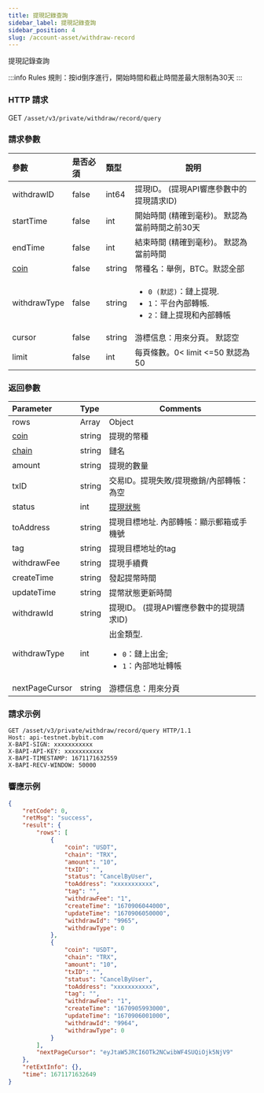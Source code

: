 ```yaml
---
title: 提現記錄查詢
sidebar_label: 提現記錄查詢
sidebar_position: 4
slug: /account-asset/withdraw-record
---
```

提現記錄查詢

:::info Rules
規則：按id倒序進行，開始時間和截止時間差最大限制為30天
:::

### HTTP 請求
GET `/asset/v3/private/withdraw/record/query`

### 請求參數
| 參數 | 是否必須 | 類型 | 說明|
|:----- |:-------|:-----|------ |
|withdrawID |false |int64 |提現ID。 (提現API響應參數中的提現請求ID) |
|startTime |false |int |開始時間 (精確到毫秒)。 默認為當前時間之前30天 |
|endTime |false |int |結束時間 (精確到毫秒)。 默認為當前時間 |
|[coin](../enum#coin) |false |string |幣種名：舉例，BTC。默認全部 |
|withdrawType |false |string |<ul><li>`0 (默認)`：鏈上提現.</li> <li>`1`：平台內部轉帳.</li><li> `2`：鏈上提現和內部轉帳</li></ul>|
|cursor |false |string |游標信息：用來分頁。 默認空 |
|limit |false |int |每頁條數。0< limit <=50 默認為50 |

### 返回參數
| Parameter | Type | Comments|
|:----- |:-----|----- |
|rows|Array|Object|
|[coin](../enum#coin)|string |提現的幣種 |
|[chain](../enum#chain)|string|鏈名|
|amount|string|提現的數量|
|txID|string|交易ID。提現失敗/提現撤銷/內部轉帳：為空|
|status|int|[提現狀態](../enum#withdrawStatus)|
|toAddress|string|提現目標地址. 內部轉帳：顯示郵箱或手機號|
|tag|string|提現目標地址的tag|
|withdrawFee|string|提現手續費|
|createTime|string|發起提幣時間|
|updateTime|string|提幣狀態更新時間|
|withdrawId|string|提現ID。 (提現API響應參數中的提現請求ID)|
|withdrawType|int|出金類型.<ul><li>`0`：鏈上出金;</li> <li>`1`：內部地址轉帳</li></ul>|
|nextPageCursor|string|游標信息：用來分頁|

### 請求示例

<Tabs>
<TabItem value="console" label="Console">

```http
GET /asset/v3/private/withdraw/record/query HTTP/1.1
Host: api-testnet.bybit.com
X-BAPI-SIGN: xxxxxxxxxxx
X-BAPI-API-KEY: xxxxxxxxxxx
X-BAPI-TIMESTAMP: 1671171632559
X-BAPI-RECV-WINDOW: 50000
```

</TabItem>
</Tabs>

### 響應示例

<Tabs>
<TabItem value="js linear" label="assets">

```json
{
    "retCode": 0,
    "retMsg": "success",
    "result": {
        "rows": [
            {
                "coin": "USDT",
                "chain": "TRX",
                "amount": "10",
                "txID": "",
                "status": "CancelByUser",
                "toAddress": "xxxxxxxxxxx",
                "tag": "",
                "withdrawFee": "1",
                "createTime": "1670906044000",
                "updateTime": "1670906050000",
                "withdrawId": "9965",
                "withdrawType": 0
            },
            {
                "coin": "USDT",
                "chain": "TRX",
                "amount": "10",
                "txID": "",
                "status": "CancelByUser",
                "toAddress": "xxxxxxxxxxx",
                "tag": "",
                "withdrawFee": "1",
                "createTime": "1670905993000",
                "updateTime": "1670906001000",
                "withdrawId": "9964",
                "withdrawType": 0
            }
        ],
        "nextPageCursor": "eyJtaW5JRCI6OTk2NCwibWF4SUQiOjk5NjV9"
    },
    "retExtInfo": {},
    "time": 1671171632649
}
```
</TabItem>
</Tabs>